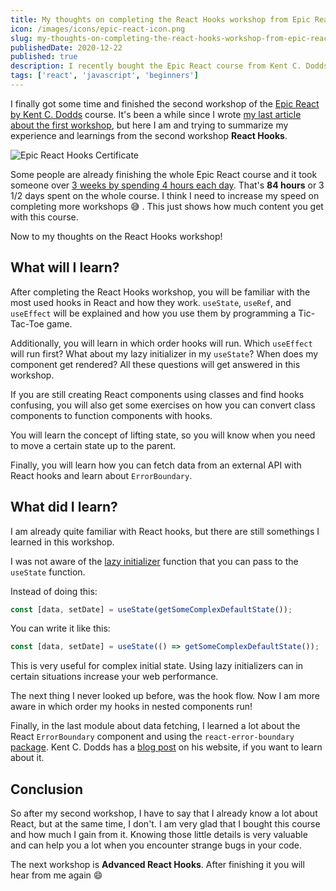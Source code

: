 ```yaml
---
title: My thoughts on completing the React Hooks workshop from Epic React by Kent C. Dodds
icon: /images/icons/epic-react-icon.png
slug: my-thoughts-on-completing-the-react-hooks-workshop-from-epic-react
publishedDate: 2020-12-22
published: true
description: I recently bought the Epic React course from Kent C. Dodds. I want to share with you my thoughts and what I have learned by completing the React Hooks workshop.
tags: ['react', 'javascript', 'beginners']
---
```


I finally got some time and finished the second workshop of the [Epic React by Kent C. Dodds][1] course. It's been a while since I wrote [my last article about the first workshop][2], but here I am and trying to summarize my experience and learnings from the second workshop **React Hooks**.

![Epic React Hooks Certificate][3]

Some people are already finishing the whole Epic React course and it took someone over [3 weeks by spending 4 hours each day][4]. That's **84 hours** or 3 1/2 days spent on the whole course. I think I need to increase my speed on completing more workshops 😅 . This just shows how much content you get with this course.

Now to my thoughts on the React Hooks workshop!

## What will I learn?

After completing the React Hooks workshop, you will be familiar with the most used hooks in React and how they work. `useState`, `useRef`, and `useEffect` will be explained and how you use them by programming a Tic-Tac-Toe game.

Additionally, you will learn in which order hooks will run. Which `useEffect` will run first? What about my lazy initializer in my `useState`? When does my component get rendered? All these questions will get answered in this workshop.

If you are still creating React components using classes and find hooks confusing, you will also get some exercises on how you can convert class components to function components with hooks.

You will learn the concept of lifting state, so you will know when you need to move a certain state up to the parent.

Finally, you will learn how you can fetch data from an external API with React hooks and learn about `ErrorBoundary`.

## What did I learn?

I am already quite familiar with React hooks, but there are still somethings I learned in this workshop.

I was not aware of the [lazy initializer][5] function that you can pass to the `useState` function.

Instead of doing this:

```jsx
const [data, setDate] = useState(getSomeComplexDefaultState());
```

You can write it like this:

```jsx
const [data, setDate] = useState(() => getSomeComplexDefaultState());
```

This is very useful for complex initial state. Using lazy initializers can in certain situations increase your web performance.

The next thing I never looked up before, was the hook flow. Now I am more aware in which order my hooks in nested components run!

Finally, in the last module about data fetching, I learned a lot about the React `ErrorBoundary` component and using the `react-error-boundary` [package][6]. Kent C. Dodds has a [blog post][7] on his website, if you want to learn about it.

## Conclusion

So after my second workshop, I have to say that I already know a lot about React, but at the same time, I don't. I am very glad that I bought this course and how much I gain from it. Knowing those little details is very valuable and can help you a lot when you encounter strange bugs in your code.

The next workshop is **Advanced React Hooks**. After finishing it you will hear from me again 😄

[1]: https://epicreact.dev/
[2]: https://phiilu.com/my-thoughts-on-completing-the-react-fundamentals-workshop-from-epic-react
[3]: //images.ctfassets.net/hb3id6ag4raq/3IswRrwubtaNsid0ELR9C7/eb52b0ef48f74d654288b54d99553544/Florian_Kapfenberger-epic-react-certificate.png
[4]: https://twitter.com/kentcdodds/status/1337432764451180544
[5]: https://kentcdodds.com/blog/use-state-lazy-initialization-and-function-updates
[6]: https://github.com/bvaughn/react-error-boundary
[7]: https://kentcdodds.com/blog/use-react-error-boundary-to-handle-errors-in-react
